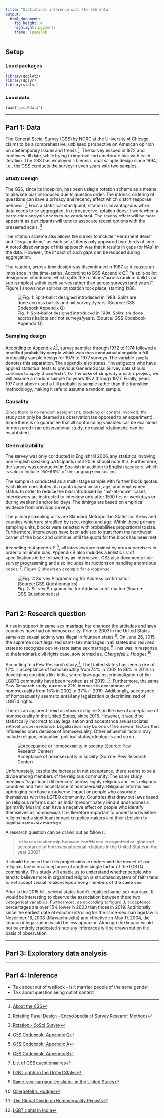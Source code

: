 ```yaml
---
title: "Statistical inference with the GSS data"
output: 
  html_document: 
    fig_height: 4
    highlight: pygments
    theme: spacelab
---
```


## Setup

### Load packages

```r
library(ggplot2)
library(dplyr)
library(statsr)
```

### Load data

```r
load("gss.Rdata")
```


* * *

## Part 1: Data

The General Social Survey (GSS) by NORC at the University of Chicago claims to be a comprehensive, unbiased perspective on American opinion on contemporary issues and trends ^[[About the GSS](http://gss.norc.org/About-The-GSS)]. The survey ensued in 1972 and continues till date, while trying to improve and ameliorate bias with each iteration. The GSS has employed a biennial, dual sample design since 1994, i.e., the GSS conducts the survey in even years with two samples.

### Study Design

The GSS, since its inception, has been using a rotation scheme as a means to alleviate bias introduced due to question order. The intrinsic ordering of questions can have a primacy and recency effect which distort response behavior. ^[[Rotating Panel Design - Encyclopedia of Survey Research Methods](https://methods.sagepub.com/reference/encyclopedia-of-survey-research-methods/n500.xml)] From a statistical standpoint, rotation is advantageous when data needs to be aggregated. In retrospective, rotation doesn't work when a correlation analysis needs to be conducted. The receny effect will be more apparent as participants will tend to associate recent options with the presented scale. ^[[Rotation - SoSci Survey](https://www.soscisurvey.de/help/doku.php/en:create:rotation)]

The rotation scheme also allows the survey to include "Permanent items" and "Regular items" as each set of items only appeared two-thirds of time. A noted disadvantage of this approach was that it results in gaps (or NAs) in the data. However, the impact of such gaps can be reduced during aggregation. 

The rotation, across-time design was discontinued in 1987 as it causes an imbalance in the time-series. According to GSS Appendix Q^[[GSS Codebook: Appendix Q](https://gss.norc.org/documents/codebook/GSS_Codebook_AppendixQ.pdf)], "a split-ballot design was introduced, which splits the rotations "across random ballots (or sub-samples) within each survey rather than across surveys (and years)". Figure 1 shows how split-ballot rotation took place, starting 1988.

![Fig. 1: Split-ballot designed introduced in 1988. Splits are done accross ballots and not surveys/years. (Source: GSS Codebook Appendix Q)](img/ballot_design.jpg)

### Sampling design

According to Appendix A^[[GSS Codebook: Appendix A](https://gss.norc.org/documents/codebook/GSS_Codebook_AppendixA.pdf)], survey samples through 1972 to 1974 followed a modified probability sample which was then conducted alongside a full probability sample design for 1975 to 1977 surveys. The variable `sample` denotes this separation. The appendix also states, "investigators who have applied statistical tests to previous General Social Survey data should continue to apply those tests". For the sake of simplicity and this project, we will assume a random sample for years 1972 through 1977. Finally, years 1977 and above used a full probability sample rather than this transition methodology, making it safe to assume a random sample.

### Causality

Since there is no random assignment, blocking or control involved, the study can only be deemed as observation (as opposed to an experiment). Since there is no guarantee that all confounding variables can be examined or measured in an observational study, no casual relationship can be established.

### Generalizability

The survey was only conducted in English till 2006, any statistics involving non-English speaking participants until 2006 should note this. Furthermore, the survey was conducted in Spanish in addition to English speakers, which is said to include "60-65%" of the language exclusions. 

The sample is conducted as a multi-stage sample with further block quotas. Each block constitutes of a quota based on sex, age, and employment status. In order to reduce the bias introduced by "not-at-home" cases, interviewers are instructed to interview only after 1500 hrs on weekdays or during weekend and/or holidays. The timings are based on empirical evidence from previous surveys.

The primary sampling units are Standard Metropolitan Statistical Areas and counties which are stratified by race, region and age. Within these primary sampling units, blocks were selected with probabilities proportional to size. Furthermore, interviewers have been advised to start from the northwest corner of the block and continue until the quota for the block has been met. 

According to Appendix B ^[[GSS Codebook: Appendix B](https://gss.norc.org/documents/codebook/GSS_Codebook_AppendixB.pdf)], all interviews are trained by area supervisors in order to minimize bias. Appendix B also includes a holistic list of specifications to be followed by an interviewer. GSS also documents their survey programming and also includes instructions on handling anomalous cases. ^[[List of GSS questionnaires](http://gss.norc.org/Get-Documentation/questionnaires)]. Figure 2 shows an example for a response.

![Fig. 2: Survey Programming for Address confirmation (Source: GSS Questionnaries)](img/question_sample.jpg)

* * *

## Part 2: Research question

A rise in support in same-sex marriage has changed the attitudes and laws countries have had on homosexuality. Prior to 2003 in the United States same-sex sexual activity was illegal in fourteen states ^[[LGBT rights in the United States](https://en.wikipedia.org/wiki/LGBT_rights_in_the_United_States)]. On June 26, 2015, the supreme court legalized same-sex marriages in all states and required states to recognize out-of-state same sex marriage. ^[[Same-sex marriage legislation in the United States](https://en.wikipedia.org/wiki/Same-sex_marriage_legislation_in_the_United_States)] This was in response to the landmark civil rights case, now termed as, _Obergefell v. Hodges_ ^[[Obergefell v. Hodges](https://en.wikipedia.org/wiki/Obergefell_v._Hodges)]

According to a Pew Research study^[[The Global Divide on Homosexuality Persists](https://www.pewresearch.org/global/2020/06/25/global-divide-on-homosexuality-persists/)], The United states has seen a rise of 12% in acceptance of homosexuality from 74% in 2002 to 86% in 2019. In developing countries like India, where laws against criminalization of the LGBTQ community have been revoked as of 2019. ^[[LGBT rights in India](https://en.wikipedia.org/wiki/LGBT_rights_in_India)]. Furthermore, the same Pew Research study, quotes a 22% increase in acceptance of homosexuality from 15% in 2002 to 37% in 2019. Additionally, acceptance of homosexuality seems to entail any legalization or decriminalized of LGBTQ rights. 

There is an apparent trend as shown in figure 3, in the rise of acceptance of homosexuality in the United States, since 2015. 
However, it would be statistically incorrect to say legalization and acceptance are associated without proper evidence. Legalization may be one of the several factors that influences one's decision of homosexuality. Other influential factors may include religion, education, political status, ideologies and so on.

![Acceptance of homosexuality in soceity (Source: Pew Research Center)](img/PG_2020.06.25_Global-Views-Homosexuality_0-05.png)

Unfortunately, despite the increase in net acceptance, there seems to be a divide among members of the religious community. The same study mentions "significant differences" across highly religious and less religious countries and their acceptance of homosexuality. Religious reforms and upbringing can have an adverse impact on people who associate themselves with the LGTBQ community. Countries that draw out laws based on religious reforms such as India (predominately Hindu) and Indonesia (primarily Muslim) can have a negative effect on people who identify themselves as homosexual. It is therefore important to understand whether religion had a significant impact on policy makers and their decision to legalize same-sex marriage. 

A research question can be drawn out as follows:

> Is there a relationship between confidence in organized religion and acceptance of homosexual sexual relations in the United States in the year 2002?

It should be noted that this project aims to understand the impact of one religious factor on acceptance of another single factor of the LGBTQ community. This study will enable us to understand whether people who tend to believe more in organized religion (a structured system of faith) tend to not accept sexual relationships among members of the same sex.

Prior to the 2015 bill, several states hadn't legalized same-sex marriage. It would be interesting to observe the association between these two categorical variables. Furthermore, as according to figure 3, acceptance percentages are over 15% lower in 2003 than those in 2019. Additionally since the earliest date of enactment/ruling for the same-sex marriage law is November 18, 2003 (Massachusetts) and effective on May 17, 2004, the impact of legalization would be less apparent. Although the impact would not be entirely eradicated since any inferences will be drawn out on the basis of observation. 
 
* * *

## Part 3: Exploratory data analysis


* * *

## Part 4: Inference

* Talk about out of wedlock - is it married people of the same gender
* Talk about question being out of context